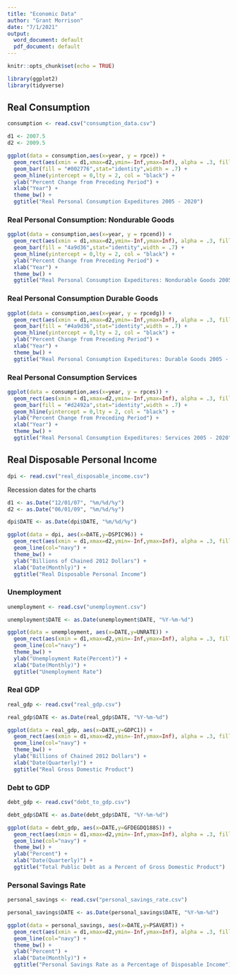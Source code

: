 ---
title: "Economic Data"
author: "Grant Morrison"
date: "7/1/2021"
output:
  word_document: default
  pdf_document: default
---

```{r setup, include=FALSE}
knitr::opts_chunk$set(echo = TRUE)
```





```{r}
library(ggplot2)
library(tidyverse)
```


## Real Consumption



```{r}
consumption <- read.csv("consumption_data.csv")
```




```{r}
d1 <- 2007.5
d2 <- 2009.5
```



```{r}
ggplot(data = consumption,aes(x=year, y = rpce)) +
  geom_rect(aes(xmin = d1,xmax=d2,ymin=-Inf,ymax=Inf), alpha = .3, fill ="lightgrey") +
  geom_bar(fill = "#002776",stat="identity",width = .7) +
  geom_hline(yintercept = 0,lty = 2, col = "black") +
  ylab("Percent Change from Preceding Period") +
  xlab("Year") +
  theme_bw() +
  ggtitle("Real Personal Consumption Expeditures 2005 - 2020")
```


### Real Personal Consumption: Nondurable Goods


```{r}
ggplot(data = consumption,aes(x=year, y = rpcend)) +
  geom_rect(aes(xmin = d1,xmax=d2,ymin=-Inf,ymax=Inf), alpha = .3, fill ="lightgrey") +
  geom_bar(fill = "4a9d36",stat="identity",width = .7) +
  geom_hline(yintercept = 0,lty = 2, col = "black") +
  ylab("Percent Change from Preceding Period") +
  xlab("Year") +
  theme_bw() +
  ggtitle("Real Personal Consumption Expeditures: Nondurable Goods 2005 - 2020")

```



### Real Personal Consumption Durable Goods


```{r}
ggplot(data = consumption,aes(x=year, y = rpcedg)) +
  geom_rect(aes(xmin = d1,xmax=d2,ymin=-Inf,ymax=Inf), alpha = .3, fill ="lightgrey") +
  geom_bar(fill = "#4a9d36",stat="identity",width = .7) +
  geom_hline(yintercept = 0,lty = 2, col = "black") +
  ylab("Percent Change from Preceding Period") +
  xlab("Year") +
  theme_bw() +
  ggtitle("Real Personal Consumption Expeditures: Durable Goods 2005 - 2020")
```



### Real Personal Consumption Services

```{r}
ggplot(data = consumption,aes(x=year, y = rpces)) +
  geom_rect(aes(xmin = d1,xmax=d2,ymin=-Inf,ymax=Inf), alpha = .3, fill ="lightgrey") +
  geom_bar(fill = "#d2492a",stat="identity",width = .7) +
  geom_hline(yintercept = 0,lty = 2, col = "black") +
  ylab("Percent Change from Preceding Period") +
  xlab("Year") +
  theme_bw() +
  ggtitle("Real Personal Consumption Expeditures: Services 2005 - 2020")
```





## Real Disposable Personal Income


```{r}
dpi <- read.csv("real_disposable_income.csv")
```



Recession dates for the charts
```{r}
d1 <- as.Date("12/01/07", "%m/%d/%y")
d2 <- as.Date("06/01/09", "%m/%d/%y")
```
```{r}
dpi$DATE <- as.Date(dpi$DATE, "%m/%d/%y")
```




```{r}
ggplot(data = dpi, aes(x=DATE,y=DSPIC96)) +
  geom_rect(aes(xmin = d1,xmax=d2,ymin=-Inf,ymax=Inf), alpha = .3, fill ="lightgrey") +
  geom_line(col="navy") +
  theme_bw() +
  ylab("Billions of Chained 2012 Dollars") +
  xlab("Date(Monthly)") +
  ggtitle("Real Disposable Personal Income") 

```




### Unemployment


```{r}
unemployment <- read.csv("unemployment.csv")
```


```{r}
unemployment$DATE <- as.Date(unemployment$DATE, "%Y-%m-%d")
```

```{r}
ggplot(data = unemployment, aes(x=DATE,y=UNRATE)) +
  geom_rect(aes(xmin = d1,xmax=d2,ymin=-Inf,ymax=Inf), alpha = .3, fill ="lightgrey") +
  geom_line(col="navy") +
  theme_bw() +
  ylab("Unemployment Rate(Percent)") +
  xlab("Date(Monthly)") +
  ggtitle("Unemployment Rate") 
```






### Real GDP



```{r}
real_gdp <- read.csv("real_gdp.csv")
```

```{r}
real_gdp$DATE <- as.Date(real_gdp$DATE, "%Y-%m-%d")
```



```{r}
ggplot(data = real_gdp, aes(x=DATE,y=GDPC1)) +
  geom_rect(aes(xmin = d1,xmax=d2,ymin=-Inf,ymax=Inf), alpha = .3, fill ="lightgrey") +
  geom_line(col="navy") +
  theme_bw() +
  ylab("Billions of Chained 2012 Dollars") +
  xlab("Date(Quarterly)") +
  ggtitle("Real Gross Domestic Product") 
```






### Debt to GDP


```{r}
debt_gdp <- read.csv("debt_to_gdp.csv")
```

```{r}
debt_gdp$DATE <- as.Date(debt_gdp$DATE, "%Y-%m-%d")
```


```{r}
ggplot(data = debt_gdp, aes(x=DATE,y=GFDEGDQ188S)) +
  geom_rect(aes(xmin = d1,xmax=d2,ymin=-Inf,ymax=Inf), alpha = .3, fill ="lightgrey") +
  geom_line(col="navy") +
  theme_bw() +
  ylab("Percent") +
  xlab("Date(Quarterly)") +
  ggtitle("Total Public Debt as a Percent of Gross Domestic Product") 
```

### Personal Savings Rate

```{r}
personal_savings <- read.csv("personal_savings_rate.csv")
```


```{r}
personal_savings$DATE <- as.Date(personal_savings$DATE, "%Y-%m-%d")
```


```{r}
ggplot(data = personal_savings, aes(x=DATE,y=PSAVERT)) +
  geom_rect(aes(xmin = d1,xmax=d2,ymin=-Inf,ymax=Inf), alpha = .3, fill ="lightgrey") +
  geom_line(col="navy") +
  theme_bw() +
  ylab("Percent") +
  xlab("Date(Monthly)") +
  ggtitle("Personal Savings Rate as a Percentage of Disposable Income") 
```





